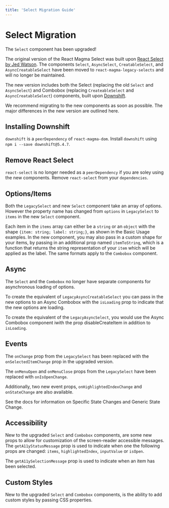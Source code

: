 ```yaml
---
title: 'Select Migration Guide'
---
```



# Select Migration

The `Select` component has been upgraded!

The original version of the React Magma <Link to="/api/legacy-select">Select</Link> was built upon [React Select by Jed Watson](https://react-select.com/home).
The components `Select`, `AsyncSelect`, `CreatableSelect`, and `AsyncCreatableSelect` have been moved to `react-magma-legacy-selects` and will no longer be maintained.

The new version includes both the <Link to="/api/select">Select</Link> (replacing the old `Select` and `AsyncSelect`) and <Link to="/api/Combobox">Combobox</Link> (replacing `CreateableSelect` and `AsyncCreatableSelect`) components, built upon [Downshift](https://www.downshift-js.com/).

We recommend migrating to the new components as soon as possible. The major differences in the new version are outlined here.

## Installing Downshift

`downshift` is a `peerDependency` of `react-magma-dom`. Install `downshift` using `npm i --save downshift@5.4.7`.

## Remove React Select

`react-select` is no longer needed as a `peerDependency` if you are soley using the new components. Remove `react-select` from your `dependencies`.

## Options/Items

Both the `LegacySelect` and new `Select` component take an array of options. However the property name has changed from `options` in `LegacySelect` to `items` in the new `Select` component.

Each item in the `items` array can either be a `string` or an `object` with the shape `{item: string; label: string;}`, as shown in the <Link to="/api/select/#basic_usage">Basic Usage examples</Link>.
In the new component, you may also pass in a <Link to="/api/select/#custom_items">custom shape for your items</Link>, by passing in an additional prop named `itemToString`,
which is a function that returns the string representation of your `item` which will be applied as the label. The same formats apply to the `Combobox` component.

## Async

The `Select` and the `Combobox` no longer have separate components for asynchronous loading of options.

To create the equivalent of `LegacyAsyncCreatableSelect` you can pass in the new options to an <Link to="/api/combobox/#async">Async Combobox</Link> with the `isLoading` prop to indicate that the new options are loading.

To create the equivalent of the `LegacyAsyncSelect`, you would use the <Link to="/api/combobox/#async">Async Combobox</Link> component iwith the prop <Link to="/api/combobox/#disable_create_item">disableCreateItem</Link> in addition to `isLoading`.

## Events

The `onChange` prop from the `LegacySelect` has been replaced with the `onSelectedItemChange` prop in the upgraded version.

The `onMenuOpen` and `onMenuClose` props from the `LegacySelect` have been replaced with `onIsOpenChange`.

Additionally, two new event props, `onHighlightedIndexChange` and `onStateChange` are also available.

See the docs for information on <Link to="/api/select/#specific_state_changes">Specific State Changes</Link> and <Link to="/api/select/#generic_state_change">Generic State Change</Link>.

## Accessibility

New to the upgraded `Select` and `Combobox` components, are some new props to allow for <Link to="/api/select/#accessibility">customization of the screen-reader accessible messages</Link>.
The `getA11yStatusMessage` prop is used to indicate when one the following props are changed: `items`, `highlightedIndex`, `inputValue` or `isOpen`.

The `getA11ySelectionMessage` prop is used to indicate when an item has been selected.

## Custom Styles

New to the upgraded `Select` and `Combobox` components, is the ability to add <Link to="/api/select/#custom_styles">custom styles</Link> by passing CSS properties.
